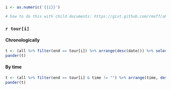 ```r
i <- as.numeric('{{i}}')

# how to do this with child documents: https://gist.github.com/rmoff/a043676a2f084b81a434
```

### `r tour[i]` {.tabset .tabset-fade .tabset-pills}

#### Chronologically

```r
t <- (all %>% filter(end == tour[i]) %>% arrange(desc(date))) %>% select(start, end, date, time, hm_h)
pander(t)
```

#### By time

```r
t <- (all %>% filter(end == tour[i] & time != "") %>% arrange(time, desc(date))) %>% select(start, end, date, time, hm_h)
pander(t)
```